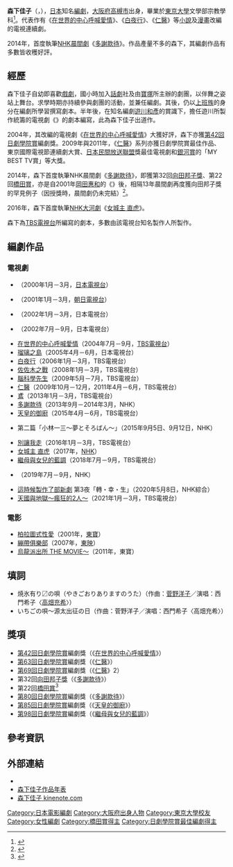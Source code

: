 {{noteTA
|G1=JP Show
}}
{{藝人
| 姓名 = 森下佳子
| 類型 = 编剧
| 圖片 = 
| 圖片尺寸 = 
| 圖片簡介 = 
| 原名 = 
| 外文名 = 
| 外文 = 
| 羅馬拼音 = Morishita Yoshiko
| 英文名 = 
| 綽號 =
| 其他藝名 = 
| 國籍 = {{JPN}}
| 民族 = 
| 籍貫 = 
| 出生日期 = {{birth_date_and_age|1971|1|24}}
| 出生地點 = {{JPN}}[[大阪府|大阪府]][[高槻市|高槻市]]
| 生肖 = 
| 星座 =
| 逝世日期 =  
| 逝世地點 = 
| 職業 = 编剧
| 語言 = [[日语|日语]]
| 三圍 = 
| 血型 =
| 身高 = 
| 體重 = 
| 教育程度 = [[東京大學|東京大學]]文學部宗教學科
| 宗教信仰 = 
| 配偶 =  
| 音樂類型 = 
| 演奏樂器 = 
| 出身地 = 
| 出道作 = 2000年《{{link-ja|平成夫婦茶碗|平成夫婦茶碗}}》
| 出道日期 = {{start date and age|2000}}
| 代表作 = 2004年《[[在世界的中心呼喊愛情#電視劇|在世界的中心呼喊愛情]]》<br>2006年《[[白夜行#電視劇|白夜行]]》<br>2009年《[[仁醫#電視劇|仁醫]]》<br>2013年《[[多謝款待|多謝款待]]》<br>2015年《[[天皇的御廚#連續劇（2015年版）|天皇的御廚]]》
| 活躍年代 = 
| 唱片公司 = 
| 經紀公司 =
| 網站 = 
| 相關團體 = 
| 獎項 = 
| IMDb = 
| 現任成員 = 
| 過往成員 = 
| 音樂專輯 = 
| 電影 = 
| 電視節目 = 
| 舞臺劇 = 
| 書籍 = 
}}
{{japanese|japanese=森下 佳子|kana=もりした よしこ|romaji=Morishita Yoshiko}}
'''森下佳子'''（{{lang-ja|森下 佳子}}，{{bd|1971年|1月24日|catIdx=Morishita Yoshiko}}），[[日本|日本]]知名[[編劇|編劇]]，[[大阪府|大阪府]][[高槻市|高槻市]]出身，畢業於[[東京大學|東京大學]]文學部宗教學科<ref>{{Cite web|url=http://allabout.co.jp/gm/gc/198859/|title=ドラマのお仕事 part1 脚本家・森下佳子さんに聞く|accessdate=2013-11-15|archive-date=2013-11-06|archive-url=https://web.archive.org/web/20131106130755/http://allabout.co.jp/gm/gc/198859/|dead-url=no}}</ref>。代表作有《[[在世界的中心呼喊愛情#電視劇|在世界的中心呼喊愛情]]》、《[[白夜行#電視劇|白夜行]]》、《[[仁醫#電視劇|仁醫]]》等[[小說|小說]]及[[漫畫|漫畫]]改編的電視連續劇。

2014年，首度執筆[[NHK|NHK]][[連續電視小說|晨間劇]]《[[多謝款待|多謝款待]]》。作品產量不多的森下，其編劇作品有多數皆收穫好評。

== 經歷 ==
森下佳子自幼即喜歡[[戲劇|戲劇]]，國小時加入[[話劇|話劇]]社及由[[寶塚歌劇團|寶塚]]所主辦的劇團，以伴舞之姿站上舞台。求學時期亦持續參與劇團的活動，並兼任編劇。其後，仍以[[上班族|上班族]]的身分在編劇所學習撰寫劇本。半年後，在知名編劇[[遊川和彥|遊川和彥]]的賞識下，擔任遊川所製作統籌的電視劇《{{link-ja|平成夫婦茶碗|平成夫婦茶碗}}》的劇本編寫，此為森下佳子出道作。

2004年，其改編的電視劇《[[在世界的中心呼喊愛情#電視劇|在世界的中心呼喊愛情]]》大獲好評，森下亦獲[[第42回日劇學院賞|第42回日劇學院賞]]編劇獎。2009年與2011年，《[[仁醫#電視劇|仁醫]]》系列亦獲日劇學院賞最佳作品、東京國際電視節連續劇大賞、[[日本民間放送聯盟|日本民間放送聯盟]]獎最佳電視劇和[[銀河賞|銀河賞]]的「MY BEST TV賞」等大獎。

2014年，森下首度執筆NHK晨間劇《[[多謝款待|多謝款待]]》，即獲第32回[[向田邦子獎|向田邦子獎]]、第22回[[橋田賞|橋田賞]]，亦是自2001年[[岡田惠和|岡田惠和]]的《{{link-ja|水姑娘|ちゅらさん]}}》後，相隔13年晨間劇再度獲向田邦子獎的罕見例子（因授獎時，晨間劇仍未完結）<ref>{{Cite web |url=http://www.excite.co.jp/News/reviewmov/20140403/E1396487279742.html?_p=1 |title=朝ドラ「ごちそうさん」異例の向田邦子賞受賞 |accessdate=2014-09-29 |archive-date=2014-04-07 |archive-url=https://web.archive.org/web/20140407064650/http://www.excite.co.jp/News/reviewmov/20140403/E1396487279742.html?_p=1 |dead-url=no }}</ref>。

2016年，森下首度執筆[[NHK大河劇|NHK大河劇]]《[[女城主_直虎|女城主 直虎]]》。

森下為[[TBS電視台|TBS電視台]]所編寫的劇本，多數由該電視台知名製作人{{link-ja|石丸彰彥|石丸彰彦}}所製作。

== 編劇作品 ==
=== 電視劇 ===
* {{link-ja|平成夫婦茶碗|平成夫婦茶碗}}（2000年1月－3月，[[日本電視台|日本電視台]]）
* {{link-ja|搶錢大作戰|お前の諭吉が泣いている}}（2001年1月－3月，[[朝日電視台|朝日電視台]]）
* {{link-ja|平成夫婦茶碗2|続・平成夫婦茶碗}}（2002年1月－3月，日本電視台）
* {{link-ja|東京庭院獨門獨戶|東京庭付き一戸建て}}（2002年7月－9月，日本電視台）
* [[在世界的中心呼喊愛情#電視劇|在世界的中心呼喊愛情]]（2004年7月－9月，[[TBS電視台|TBS電視台]]）
* [[瑠璃之島|瑠璃之島]]（2005年4月－6月，日本電視台）
* [[白夜行#電視劇|白夜行]]（2006年1月－3月，TBS電視台）
* [[佐佐木之戰|佐佐木之戰]]（2008年1月－3月，TBS電視台）
* [[腦科學先生|腦科學先生]]（2009年5月－7月，TBS電視台）
* [[仁醫#電視劇|仁醫]]（2009年10月－12月，2011年4月－6月，TBS電視台）
* [[鳶_(小說)#TBS版|鳶]]（2013年1月－3月，TBS電視台）
* [[多謝款待|多謝款待]]（2013年9月－2014年3月，NHK）
* [[天皇的御廚|天皇的御廚]]（2015年4月－6月，TBS電視台）
* {{link-ja|經世濟民的男人|経世済民の男}} 第二篇「小林一三〜夢とそろばん〜」（2015年9月5日、9月12日，NHK）
* [[別讓我走_(電視劇)|別讓我走]]（2016年1月－3月，TBS電視台）
* [[女城主_直虎|女城主 直虎]]（2017年，[[NHK|NHK]]）
* [[繼母與女兒的藍調|繼母與女兒的藍調]]（2018年7月－9月，TBS電視台）
* {{link-ja|所以我推她|だから私は推しました}}（2019年7月－9月，NHK）
* [[這時候製作了部新劇|這時候製作了部新劇]] 第3夜「轉・幸・生」（2020年5月8日，NHK綜合）
* [[天國與地獄～瘋狂的2人～|天國與地獄～瘋狂的2人～]]（2021年1月－3月，TBS電視台）

=== 電影 ===
* [[柏拉圖式性愛|柏拉圖式性愛]]（2001年，[[東寶|東寶]]）
* [[繃帶俱樂部|繃帶俱樂部]]（2007年，[[東映|東映]]）
* [[烏龍派出所#劇場版|烏龍派出所 THE MOVIE〜]]（2011年，東寶）

== 填詞 ==
*焼氷有り〼の唄（やきごおりありますのうた）（作曲：[[菅野洋子|菅野洋子]]／演唱：西門希子〈[[高畑充希|高畑充希]]〉）
*いちごの唄〜源太出征の日（作曲：菅野洋子／演唱：西門希子〈高畑充希〉）

== 獎項 ==
*[[第42回日劇學院賞|第42回日劇學院賞]]編劇獎（《[[在世界的中心呼喊愛情#電視劇|在世界的中心呼喊愛情]]》）
*[[第63回日劇學院賞|第63回日劇學院賞]]編劇獎（《[[仁醫#電視劇|仁醫]]》）
*[[第69回日劇學院賞|第69回日劇學院賞]]編劇獎（《[[仁醫#電視劇|仁醫]]》2）
*第32回[[向田邦子獎|向田邦子獎]]（《[[多謝款待|多謝款待]]》）
*第22回[[橋田賞|橋田賞]]<ref>{{Cite web |url=http://www.daily.co.jp/newsflash/gossip/2014/05/10/0006948718.shtml |title=「ごちそうさん」原点は橋田作品だった |accessdate=2014-09-29 |archive-date=2014-08-12 |archive-url=https://web.archive.org/web/20140812224153/http://www.daily.co.jp/newsflash/gossip/2014/05/10/0006948718.shtml |dead-url=no }}</ref>
*[[第80回日劇學院賞|第80回日劇學院賞]]編劇獎（《[[多謝款待|多謝款待]]》）
*[[第85回日劇學院賞|第85回日劇學院賞]]編劇獎（《[[天皇的御廚|天皇的御廚]]》）
*[[第98回日劇學院賞|第98回日劇學院賞]]編劇獎（《[[繼母與女兒的藍調|繼母與女兒的藍調]]》）

== 參考資訊 ==
{{reflist}}

== 外部連結 ==
* {{IMDb name|3341046}}
* [http://www.allcinema.net/prog/show_p.php?num_p=292996 森下佳子作品年表] {{Wayback|url=http://www.allcinema.net/prog/show_p.php?num_p=292996 |date=20141116173324 }}
* [http://www.kinenote.com/main/public/cinema/person.aspx?person_id=136503 森下佳子 kinenote.com] {{Wayback|url=http://www.kinenote.com/main/public/cinema/person.aspx?person_id=136503 |date=20160305111034 }}

{{日劇學院賞最佳劇本}}

{{Authority control}}
{{DEFAULTSORT:Morishita Yoshiko}}
[[Category:日本電影編劇|Category:日本電影編劇]]
[[Category:大阪府出身人物|Category:大阪府出身人物]]
[[Category:東京大學校友|Category:東京大學校友]]
[[Category:女性編劇|Category:女性編劇]]
[[Category:橋田賞得主|Category:橋田賞得主]]
[[Category:日劇學院賞最佳編劇得主|Category:日劇學院賞最佳編劇得主]]